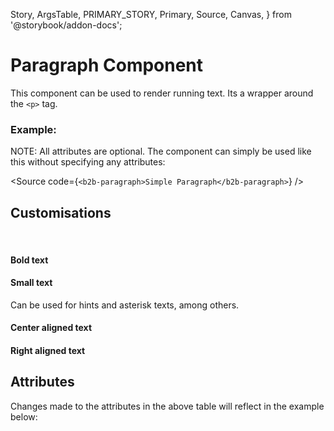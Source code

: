   Story,
  ArgsTable,
  PRIMARY_STORY,
  Primary,
  Source,
  Canvas,
} from '@storybook/addon-docs';

# Paragraph Component

This component can be used to render running text. Its a wrapper around the `<p>` tag.

### Example:

<Canvas withSource="open" withToolbar={false}>
  <Story id="components-content-paragraph--story-010-default" />
</Canvas>

NOTE: All attributes are optional. The component can simply be used like this without specifying any attributes:

<Source code={`<b2b-paragraph>Simple Paragraph</b2b-paragraph>`} />

## Customisations

<br />

#### Bold text

<Canvas withSource="closed" withToolbar={false}>
  <Story id="components-content-paragraph--story-020-bold" />
</Canvas>

#### Small text

Can be used for hints and asterisk texts, among others.

<Canvas withSource="closed" withToolbar={false}>
  <Story id="components-content-paragraph--story-030-small" />
</Canvas>

#### Center aligned text

<Canvas withSource="closed" withToolbar={false}>
  <Story id="components-content-paragraph--story-040-center" />
</Canvas>

#### Right aligned text

<Canvas withSource="closed" withToolbar={false}>
  <Story id="components-content-paragraph--story-050-right" />
</Canvas>

## Attributes

<ArgsTable story={PRIMARY_STORY} />
Changes made to the attributes in the above table will reflect in the example below:
<Primary />
